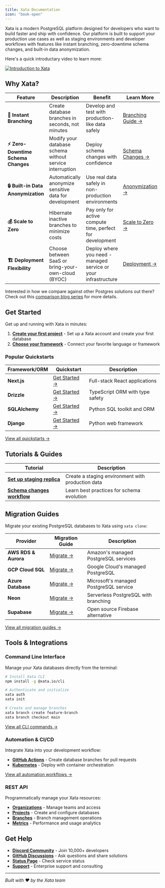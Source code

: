 ---
title: Xata Documentation
icon: "book-open"
---

Xata is a modern PostgreSQL platform designed for developers who want to build faster and ship with confidence. Our platform is built to support your production use cases as well as staging environments and developer workflows with  features like instant branching, zero-downtime schema changes, and built-in data anonymization.

Here's a quick introductary video to learn more:

[![Introduction to Xata](assets/images/intro_xata.png)](https://youtu.be/7P5kyzEfAdc?si=WvSdBDBp95vJM91U)

## Why Xata?

| Feature | Description | Benefit | Learn More |
|---------|-------------|---------|------------|
| **🚀 Instant Branching** | Create database branches in seconds, not minutes | Develop and test with production-like data safely | [Branching Guide →](/core-concepts/branching) |
| **⚡ Zero-Downtime Schema Changes** | Modify your database schema without service interruption | Deploy schema changes with confidence | [Schema Changes →](/core-concepts/schema-changes) |
| **🔒 Built-in Data Anonymization** | Automatically anonymize sensitive data for development | Use real data safely in non-production environments | [Anonymization →](/core-concepts/anonymization) |
| **💰 Scale to Zero** | Hibernate inactive branches to minimize costs | Pay only for active compute time, perfect for development | [Scale to Zero →](/core-concepts/scale-to-zero) |
| **🏗️ Deployment Flexibility** | Choose between SaaS or bring-your-own-cloud (BYOC) | Deploy where you need - managed service or your infrastructure | [Deployment →](/deployment) |

Interested in how we compare against other Postgres solutions out there? Check out this [comparison blog series](https://xata.io/blog/neon-vs-supabase-vs-xata-postgres-branching-part-1) for more details.

## Get Started

Get up and running with Xata in minutes:

1. **[Create your first project](/getting-started)** - Set up a Xata account and create your first database
2. **[Choose your framework](/quickstarts)** - Connect your favorite language or framework

### Popular Quickstarts

| Framework/ORM | Quickstart | Description |
|---------------|------------|-------------|
| **Next.js** | [Get Started →](/quickstarts/nextjs) | Full-stack React applications |
| **Drizzle** | [Get Started →](/quickstarts/drizzle) | TypeScript ORM with type safety |
| **SQLAlchemy** | [Get Started →](/quickstarts/sqlalchemy) | Python SQL toolkit and ORM |
| **Django** | [Get Started →](/quickstarts/django) | Python web framework |

[View all quickstarts →](/quickstarts)

## Tutorials & Guides

| Tutorial | Description |
|----------|-------------|
| **[Set up staging replica](/tutorials/create-staging-replica)** | Create a staging environment with production data |
| **[Schema changes workflow](/tutorials/schema-change)** | Learn best practices for schema evolution |

## Migration Guides

Migrate your existing PostgreSQL databases to Xata using `xata clone`:

| Provider | Migration Guide | Description |
|----------|----------------|-------------|
| **AWS RDS & Aurora** | [Migrate →](/migrations/aws-rds) | Amazon's managed PostgreSQL services |
| **GCP Cloud SQL** | [Migrate →](/migrations/gcp-cloudsql) | Google Cloud's managed PostgreSQL |
| **Azure Database** | [Migrate →](/migrations/azure) | Microsoft's managed PostgreSQL service |
| **Neon** | [Migrate →](/migrations/neon) | Serverless PostgreSQL with branching |
| **Supabase** | [Migrate →](/migrations/supabase) | Open source Firebase alternative |

[View all migration guides →](/migrations)

## Tools & Integrations

### Command Line Interface
Manage your Xata databases directly from the terminal:

```bash
# Install Xata CLI
npm install -g @xata.io/cli

# Authenticate and initialize
xata auth
xata init

# Create and manage branches
xata branch create feature-branch
xata branch checkout main
```

[View all CLI commands →](/cli)

### Automation & CI/CD
Integrate Xata into your development workflow:

- **[GitHub Actions](/automations/ga-pr)** - Create database branches for pull requests
- **[Kubernetes](/automations/kubernetes-clone)** - Deploy with container orchestration

[View all automation workflows →](/automations)

### REST API
Programmatically manage your Xata resources:

- **[Organizations](/api/organizations)** - Manage teams and access
- **[Projects](/api/projects)** - Create and configure databases
- **[Branches](/api/branches)** - Branch management operations
- **[Metrics](/api/metrics)** - Performance and usage analytics

## Get Help

- **[Discord Community](https://discord.gg/xata)** - Join 10,000+ developers
- **[GitHub Discussions](https://github.com/xataio/xata/discussions)** - Ask questions and share solutions
- **[Status Page](https://status.xata.io)** - Check service status
- **[Support](https://xata.io/support)** - Enterprise support and consulting

---

*Built with ❤️ by the Xata team* 